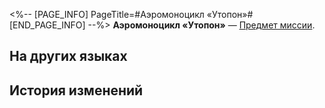 <%-- [PAGE_INFO]
PageTitle=#Аэромоноцикл «Утопон»#
[END_PAGE_INFO] --%>
{{Предмет Инфобокс
|id          = 140419
|Изображение = Предмет Аэромоноцикл «Утопон».png
|Тип         = Предмет миссии
|Инвентарь   = Миссии
|Редкость    = 3
|Эффект      = 
|Описание    = Дизайн роскошного аэромоноцикла «Утопон» вдохновлён духовыми инструментами и отличается особой элегантностью. Ездок может не волноваться о своей безопасности и навсегда позабыть о пробках на дорогах.
}}
{{Описание|''«Превратите любой путь в незабываемое путешествие».''}}
'''Аэромоноцикл «Утопон»''' — [[Предмет миссии]].

==На других языках==
{{На других языках
|en   = Utopon Unicycler
|zhs  = 「乌通蓬」独轮飞车
|zht  = 「烏通蓬」獨輪飛車
|ja   = 「ウートペン」一輪浮遊車
|ko   = 「유토폰」 플라잉 휠
|es   = Volauto monociclo Utopon
|fr   = Monocycle Utopon
|ru   = Аэромоноцикл «Утопон»
|th   = รถสปีดสเตอร์ล้อเดียว "Utopon"
|vi   = Xe Bay Một Bánh Utopon
|de   = Utopon Einradflitzer
|id   = Unicycler "Utopon"
|pt   = Uniciclo Utopon
}}

==История изменений==
{{История изменений|3.5}}